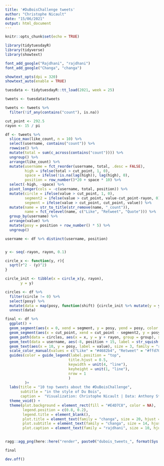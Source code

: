 ```yaml
---
title: '#DuBoisChallenge tweets'
author: "Christophe Nicault"
date: "15/06/2021"
output: html_document
---
```


```r
knitr::opts_chunk$set(echo = TRUE)
```


```r

library(tidytuesdayR)
library(tidyverse)
library(showtext)

font_add_google("Rajdhani", "rajdhani")
font_add_google("Changa", "changa")

showtext_opts(dpi = 320)
showtext_auto(enable = TRUE)

```

```r

tuesdata <- tidytuesdayR::tt_load(2021, week = 25)

tweets <- tuesdata$tweets

tweets <- tweets %>%
  filter(!if_any(contains("count"), is.na))

```

```r

cut_point <- 292.5
rayon <- 15 / pi

df <- tweets %>%
  slice_max(like_count, n = 10) %>%
  select(username, contains("count")) %>%
  rowwise() %>%
  mutate(total = sum(c_across(contains("count")))) %>%
  ungroup() %>%
  arrange(like_count) %>%
  mutate(username = fct_reorder(username, total, .desc = FALSE),
         high = ifelse(total > cut_point, 1, 0),
         space = ifelse(!is.na(lag(high)), lag(high), 0),
         position = row_number()*20 + space * 10) %>%
  select(-high, -space) %>%
  pivot_longer(cols = -c(username, total, position)) %>%
  mutate(circle = ifelse(value > cut_point, 1, 0),
         segment2 = ifelse(value > cut_point, value-cut_point-rayon, 0),
         segment = ifelse(value > cut_point, cut_point, value)) %>%
  mutate(name = str_to_title(str_remove(name, "_count")),
         name = fct_relevel(name, c("Like", "Retweet", "Quote"))) %>%
  group_by(username) %>%
  arrange(value) %>%
  mutate(posy = position + row_number() * 5) %>%
  ungroup()

username <- df %>% distinct(username, position)


y <- seq(-rayon, rayon, 0.1)

circle_x <- function(y, r){
  sqrt(r^2 - (y)^2)
}

circle_init <- tibble(x = circle_x(y, rayon),
       y = y)

circles <- df %>%
  filter(circle != 0) %>%
  select(posy) %>%
  mutate(data = map(posy, function(shift) {circle_init %>% mutate(y = y + shift, x = x + cut_point, group = shift)})) %>%
  unnest(data)

```

```r

final <- df %>%
  ggplot() +
  geom_segment(aes(x = 0, xend = segment, y = posy, yend = posy, color = name), size = 5) +
  geom_segment(aes(x = cut_point, xend = cut_point - segment2, y = posy + 2*rayon, yend = posy + 2*rayon, color = name), size = 5) +
  geom_path(data = circles, aes(x = x, y = y + rayon, group = group), size = 5, color = "#4682b4", lineend = "round") +
  geom_text(data = username, aes(-8, position + 15, label = str_squish(username)), family = "rajdhani", hjust = 1, vjust = 1, inherit.aes = FALSE) +
  geom_text(aes(x = 10, y = posy, label = value), size = 3, family = "rajdhani", hjust = 1) +
  scale_color_manual(values = c("Like" = "#4682b4", "Retweet" = "#ffd700", "Quote" = "#dc143c")) +
  guides(color = guide_legend(label.position = "top",
                             title.hjust = 0.5,
                             keywidth = unit(4, "line"),
                             keyheight = unit(1, "line"),
                             nrow = 1
                             )
         )+
  labs(title = "10 top tweets about the #DuBoisChallenge",
       subtitle = "in the style of Du Bois",
       caption =  "Visualization: Christophe Nicault | Data: Anthony Starks, Allen Hillery & Sekou Tyler") +
  theme_void() +
  theme(plot.background = element_rect(fill = "#E4D7C8", color = NA),
        legend.position = c(0.8, 0.2),
        legend.title = element_blank(),
        plot.title = element_text(family = "changa", size = 20, hjust = 0.5, margin = margin(15,0,0,0)),
        plot.subtitle = element_text(family = "changa", size = 14, hjust = 0.5, margin = margin(15,0,15,0)),
        plot.caption = element_text(family = "rajdhani", size = 10, hjust = 0.98, margin = margin(0,0,5,0)))
  

ragg::agg_png(here::here("render", paste0("dubois_tweets_", format(Sys.time(), "%Y%m%d_%H%M%S"), ".png")), res = 320, width = 12, height = 8, units = "in")

final

dev.off()

```

